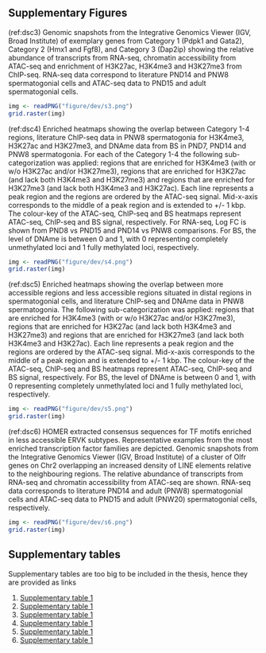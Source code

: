## Supplementary Figures

\begin{subfigures}

(ref:dsc1a) \textbf{FACS leads to enrichment of PLZF+ cells in testicular preparations from mouse.} \newline \textbf{A:} Representative dot plots of the sorting strategy for spermatogonial cell enrichment. Gating based on side scatter/forward scatter (SSC-A/FSC-A) and forward scatter – height/ forward scatter – area (FSC-H/FSC-A) was performed to exclude cell debris and cell clumps. \newline \textbf{B:} PLZF+ cells are enriched following FACS, illustrated by immunocytochemistry on unsorted and sorted cell preparations. Immunocytochemistry of PND15 unsorted and the sorted testis cell suspension was performed by fixating cells on poly-L-lysine coated slides. Cells were stained with anti-PLZF antibody (S19 clone, Active Motif) and VECTASHIELD (with DAPI) antifade mounting medium was used for mounting. Cells were visualized with a fluorescence microscope and counted in 10 different fields of view/slide. The number of PLZF+ and PLZF- cells from 10 different fields of view were averaged.

```r
img <- readPNG("figure/dev/s1a.png")
grid.raster(img)
```

(ref:dsc1b) \textbf{FACS leads to enrichment of PLZF+ cells in testicular preparations from mouse.} \newline \textbf{C} Heatmap of the expression profile of selected markers for spermatogonial and different testicular somatic cells from our PND8 and PND15  RNA-seq data, and PND14 and PNW8 datasets from the literature. Key genes for stem cell potential, stem and progenitor spermatogonia, and Leydig and Sertoli cells were chosen to evaluate spermatogonial cells enrichment in the populations. Gene expression is represented in Log\textsubscript{2}CPM (counts per million).

```r
img <- readPNG("figure/dev/s1b.png")
grid.raster(img)
```

\end{subfigures}


\begin{subfigures}

(ref:dsc2a) \textbf{Omni-ATAC profiles of PND15 and adult spermatogonial cells and their genomic distribution.} \newline \textbf{A:} Genomic distribution of the 158, 978 identified Omni-ATAC regions in between exonic, intronic, intergenic and located +/- 1kb of a transcriptional start site (TSS).

```r
img <- readPNG("figure/dev/s2a.png")
grid.raster(img)
```

(ref:dsc2b) \textbf{Omni-ATAC profiles of PND15 and adult spermatogonial cells and their genomic distribution.} \newline \textbf{B:} Dot plots of top enriched GO biological processes for regions with increased chromatin accessibility in adult spermatogonia, within gene bodies and around TSS of nearby genes (TSS +/- 1kb). The size of dots indicates the number of genes in the term and the colour of each dot corresponds to the adjusted P-value of the term’s enrichment.

```r
img <- readPNG("figure/dev/s2b.png")
grid.raster(img)
```

\end{subfigures}


(ref:dsc3) \textbf{Representative examples from Categories 1-3 resulted from the overlap of chromatin accessibility, gene expression and histone profiling datasets.} Genomic snapshots from the Integrative Genomics Viewer (IGV, Broad Institute) of exemplary genes from \textbf{A:} Category 1 (Pdpk1 and Gata2), \textbf{B:} Category 2 (Hmx1 and Fgf8), and \textbf{C:} Category 3 (Dap2ip) showing the relative abundance of transcripts from RNA-seq, chromatin accessibility from ATAC-seq and enrichment of H3K27ac, H3K4me3 and H3K27me3 from ChIP-seq. RNA-seq data correspond to literature PND14 and PNW8 spermatogonial cells and  ATAC-seq data to PND15 and adult spermatogonial cells.

```r
img <- readPNG("figure/dev/s3.png")
grid.raster(img)
```

(ref:dsc4) \textbf{DNAme profiles of spermatogonial cells do not show major changes over the period of testis postnatal maturation.} Enriched heatmaps showing the overlap between Category 1-4 regions, literature ChIP-seq data in PNW8 spermatogonia for H3K4me3, H3K27ac and H3K27me3, and DNAme data from BS in PND7, PND14 and PNW8 spermatogonia. For each of the Category 1-4 the following sub-categorization was applied: regions that are enriched for H3K4me3 (with or w/o H3K27ac and/or H3K27me3), regions that are enriched for H3K27ac (and lack both H3K4me3 and H3K27me3) and regions that are enriched for H3K27me3 (and lack both H3K4me3 and H3K27ac).  Each line represents a peak region and the regions are ordered by the ATAC-seq signal. Mid-x-axis corresponds to the middle of a peak region and is extended to +/- 1 kbp. The colour-key of the ATAC-seq, ChIP-seq and BS heatmaps represent ATAC-seq, ChIP-seq and BS signal, respectively. For RNA-seq, Log\textsubscript{2} FC is shown from PND8 vs PND15 and PND14 vs PNW8 comparisons. For BS, the level of DNAme is between 0 and 1, with 0 representing completely unmethylated loci and 1 fully methylated loci, respectively.

```r
img <- readPNG("figure/dev/s4.png")
grid.raster(img)
```


(ref:dsc5) \textbf{Distinct chromatin profiles between PND15 and adult spermatogonia are present at distal regions across the genome.} \textbf{(A-B)} Enriched heatmaps showing the overlap between more accessible regions \textbf{(A)} and less accessible regions \textbf{(B)} situated in distal regions in spermatogonial cells, and literature ChIP-seq and DNAme data in PNW8 spermatogonia. The following sub-categorization was applied: regions that are enriched for H3K4me3 (with or w/o H3K27ac and/or H3K27me3), regions that are enriched for H3K27ac (and lack both H3K4me3 and H3K27me3) and regions that are enriched for H3K27me3 (and lack both H3K4me3 and H3K27ac).  Each line represents a peak region and the regions are ordered by the ATAC-seq signal. Mid-x-axis corresponds to the middle of a peak region and is extended to +/- 1 kbp. The colour-key of the ATAC-seq, ChIP-seq and BS heatmaps represent ATAC-seq, ChIP-seq and BS signal, respectively. For BS, the level of DNAme is between 0 and 1, with 0 representing completely unmethylated loci and 1 fully methylated loci, respectively.


```r
img <- readPNG("figure/dev/s5.png")
grid.raster(img)
```


(ref:dsc6) \textbf{Differentially accessible TEs exhibit enriched TF motifs and correspond to regions nearby non-random gene families.} \textbf{A:} HOMER extracted consensus sequences for TF motifs enriched in less accessible ERVK subtypes. Representative examples from the most enriched transcription factor families are depicted. \textbf{B:} Genomic snapshots from the Integrative Genomics Viewer (IGV, Broad Institute) of a cluster of Olfr genes on Chr2 overlapping an increased density of LINE elements relative to the neighbouring regions. The relative abundance of transcripts from RNA-seq and chromatin accessibility from ATAC-seq are shown. RNA-seq data corresponds to literature PND14 and adult (PNW8) spermatogonial cells and ATAC-seq data to PND15 and adult (PNW20) spermatogonial cells, respectively.


```r
img <- readPNG("figure/dev/s6.png")
grid.raster(img)
```


\newpage

## Supplementary tables{#st}

Supplementary tables are too big to be included in the thesis, hence they are provided as links

1. [Supplementary table 1](../../figures/dev/t1.xlsx)
2. [Supplementary table 1](../../figures/dev/t2.xlsx)
3. [Supplementary table 1](../../figures/dev/t3.xlsx)
4. [Supplementary table 1](../../figures/dev/t4.xlsx)
5. [Supplementary table 1](../../figures/dev/t5.xlsx)
6. [Supplementary table 1](../../figures/dev/t6.xlsx)